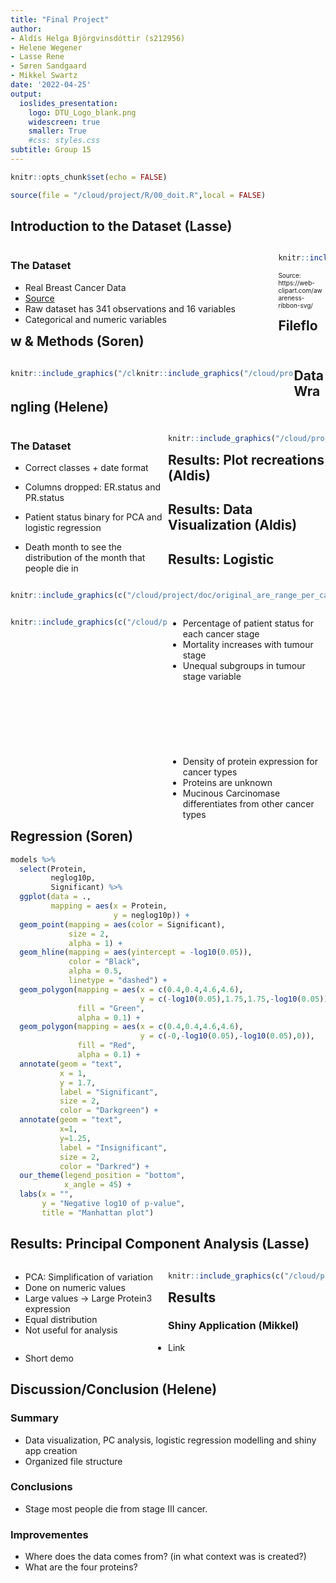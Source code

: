 ```yaml
---
title: "Final Project"
author:
- Aldís Helga Björgvinsdóttir (s212956)
- Helene Wegener
- Lasse Rene
- Søren Sandgaard
- Mikkel Swartz
date: '2022-04-25'
output:
  ioslides_presentation:
    logo: DTU_Logo_blank.png
    widescreen: true
    smaller: True
    #css: styles.css
subtitle: Group 15
---
```


```r
knitr::opts_chunk$set(echo = FALSE)
```

```r
source(file = "/cloud/project/R/00_doit.R",local = FALSE)
```

## Introduction to the Dataset (Lasse)
<div style="float: left; width: 85%;">
### The Dataset
-   Real Breast Cancer Data
-   [Source](https://www.kaggle.com/code/varshinipj/breast-cancer-gene-data/data)
-   Raw dataset has 341 observations and 16 variables
- Categorical and numeric variables
<!-- -   Clean dataset has 307 observations and 14 variables -->
<!-- -   Augmented dataset has 307 observations and 16 variables -->

</div>

<div style="float: left; width: 15%;">
```r
knitr::include_graphics("/cloud/project/doc/breastcancer.png")
```
<font size="1">Source: https://web-clipart.com/awareness-ribbon-svg/</font>
</div>

## Fileflow & Methods (Soren)
<div style="float: left; width: 40%;">
```r
knitr::include_graphics("/cloud/project/doc/method_flow.png")
```
</div>

<div style="float: left; width: 50%;">
```r
knitr::include_graphics("/cloud/project/doc/fileflow.png")
```
</div>

## Data Wrangling (Helene)

<div style="float: left; width: 50%;">
### The Dataset
- Correct classes + date format 
- Columns dropped: ER.status and PR.status

- Patient status binary for PCA and logistic regression 
- Death month to see the distribution of the month that people die in

</div>

<div style="float: left; width: 50%;">
```r
knitr::include_graphics("/cloud/project/doc/data_wrangling_flow.png")
```
</div>

## Results: Plot recreations (Aldis)
<div style="float: right; width: 100%;">
```r
knitr::include_graphics(c("/cloud/project/doc/original_are_range_per_cancer_type.png","/cloud/project/results/recreation_age_groups_by_cancer_type.png"))
```
</div>

## Results: Data Visualization (Aldis)
<div style="float: left; width: 50%;">
```r
knitr::include_graphics(c("/cloud/project/results/distribution_of_tumour_stage_and_patient_status.png","/cloud/project/results/histology_density_by_protein.png"))
```
</div>

<div style="float: left; width: 50%;">
-   Percentage of patient status for each cancer stage
-   Mortality increases with tumour stage
-   Unequal subgroups in tumour stage variable
\
\
\
\
\
\
\
\
-   Density of protein expression for cancer types
-   Proteins are unknown
-   Mucinous Carcinomase differentiates from other cancer types
</div>


## Results: Logistic Regression (Soren)
```r
models %>% 
  select(Protein,
         neglog10p,
         Significant) %>% 
  ggplot(data = .,
         mapping = aes(x = Protein,
                       y = neglog10p)) + 
  geom_point(mapping = aes(color = Significant),
             size = 2,
             alpha = 1) + 
  geom_hline(mapping = aes(yintercept = -log10(0.05)),
             color = "Black",
             alpha = 0.5,
             linetype = "dashed") + 
  geom_polygon(mapping = aes(x = c(0.4,0.4,4.6,4.6),
                             y = c(-log10(0.05),1.75,1.75,-log10(0.05))),
               fill = "Green",
               alpha = 0.1) +
  geom_polygon(mapping = aes(x = c(0.4,0.4,4.6,4.6),
                             y = c(-0,-log10(0.05),-log10(0.05),0)),
               fill = "Red",
               alpha = 0.1) +
  annotate(geom = "text",
           x = 1,
           y = 1.7,
           label = "Significant",
           size = 2,
           color = "Darkgreen") +
  annotate(geom = "text",
           x=1,
           y=1.25,
           label = "Insignificant",
           size = 2,
           color = "Darkred") +
  our_theme(legend_position = "bottom",
            x_angle = 45) +
  labs(x = "",
       y = "Negative log10 of p-value",
       title = "Manhattan plot")
```

## Results: Principal Component Analysis (Lasse)

<div style="float: left; width: 50%;">

- PCA: Simplification of variation
- Done on numeric values
- Large values -> Large Protein3 expression
- Equal distribution
- Not useful for analysis

</div> 

<div style="float: right; width: 50%;">

```r
knitr::include_graphics(c("/cloud/project/results/PCA_rotation_matrix.png","/cloud/project/results/PCA_barplot_PCAs.png"))
```

</div> 


## Results

### Shiny Application (Mikkel)
- Link
- Short demo


## Discussion/Conclusion (Helene)
### Summary
- Data visualization, PC analysis, logistic regression modelling and shiny app creation
- Organized file structure

### Conclusions
- Stage most people die from stage III cancer.

### Improvementes
- Where does the data comes from? (in what context was is created?)
- What are the four proteins?




